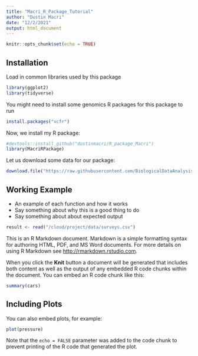 ```yaml
---
title: "Macri_R_Package_Tutorial"
author: "Dustin Macri"
date: "12/2/2021"
output: html_document
---
```


```r
knitr::opts_chunk$set(echo = TRUE)
```

## Installation

Load in common libraries used by this package

```r
library(ggplot2)
library(tidyverse)
```

You might need to install some genomics R packages for this package to run
```r
install.packages("vcfr")
```

Now, we install my R package:

```r
#devtools::install_github("dustinmacri/R_package_Macri")
library(MacriRPackage)
```

Let us download some data for our package:

```r
download.file("https://raw.githubusercontent.com/BiologicalDataAnalysis2019/2021/main/data/surveys.csv", destfile = "/cloud/project/data/surveys.csv")
```

## Working Example

+ An example of each function and how it works
+ Say something about why this is a good thing to do
+ Say something about about expected output

```r
result <- read("/cloud/project/data/surveys.csv")
```

This is an R Markdown document. Markdown is a simple formatting syntax for authoring HTML, PDF, and MS Word documents. For more details on using R Markdown see <http://rmarkdown.rstudio.com>.

When you click the **Knit** button a document will be generated that includes both content as well as the output of any embedded R code chunks within the document. You can embed an R code chunk like this:

```r
summary(cars)
```

## Including Plots

You can also embed plots, for example:

```r
plot(pressure)
```

Note that the `echo = FALSE` parameter was added to the code chunk to prevent printing of the R code that generated the plot.
